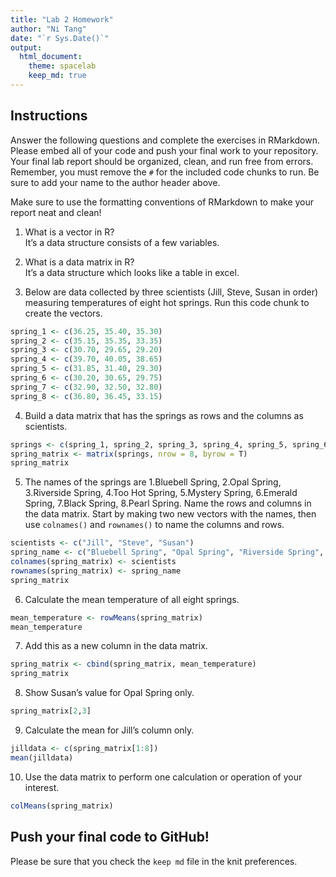 ```yaml
---
title: "Lab 2 Homework"
author: "Ni Tang"
date: "`r Sys.Date()`"
output:
  html_document: 
    theme: spacelab
    keep_md: true
---
```


## Instructions
Answer the following questions and complete the exercises in RMarkdown. Please embed all of your code and push your final work to your repository. Your final lab report should be organized, clean, and run free from errors. Remember, you must remove the `#` for the included code chunks to run. Be sure to add your name to the author header above.  

Make sure to use the formatting conventions of RMarkdown to make your report neat and clean!  

1. What is a vector in R?  
It's a data structure consists of a few variables. 

2. What is a data matrix in R?  
It's a data structure which looks like a table in excel.

3. Below are data collected by three scientists (Jill, Steve, Susan in order) measuring temperatures of eight hot springs. Run this code chunk to create the vectors.  
```r
spring_1 <- c(36.25, 35.40, 35.30)
spring_2 <- c(35.15, 35.35, 33.35)
spring_3 <- c(30.70, 29.65, 29.20)
spring_4 <- c(39.70, 40.05, 38.65)
spring_5 <- c(31.85, 31.40, 29.30)
spring_6 <- c(30.20, 30.65, 29.75)
spring_7 <- c(32.90, 32.50, 32.80)
spring_8 <- c(36.80, 36.45, 33.15)
```

4. Build a data matrix that has the springs as rows and the columns as scientists.  
```r
springs <- c(spring_1, spring_2, spring_3, spring_4, spring_5, spring_6, spring_7, spring_8)
spring_matrix <- matrix(springs, nrow = 8, byrow = T)
spring_matrix
```


5. The names of the springs are 1.Bluebell Spring, 2.Opal Spring, 3.Riverside Spring, 4.Too Hot Spring, 5.Mystery Spring, 6.Emerald Spring, 7.Black Spring, 8.Pearl Spring. Name the rows and columns in the data matrix. Start by making two new vectors with the names, then use `colnames()` and `rownames()` to name the columns and rows.
```r
scientists <- c("Jill", "Steve", "Susan")
spring_name <- c("Bluebell Spring", "Opal Spring", "Riverside Spring", "Too Hot Spring", "Mystery Spring", "Emerald Spring", "Black Spring", "Pearl Spring")
colnames(spring_matrix) <- scientists
rownames(spring_matrix) <- spring_name
spring_matrix
```


6. Calculate the mean temperature of all eight springs.
```r
mean_temperature <- rowMeans(spring_matrix)
mean_temperature
```


7. Add this as a new column in the data matrix.  
```r
spring_matrix <- cbind(spring_matrix, mean_temperature)
spring_matrix
```


8. Show Susan's value for Opal Spring only.
```r
spring_matrix[2,3]
```


9. Calculate the mean for Jill's column only.  

```r
jilldata <- c(spring_matrix[1:8])
mean(jilldata)
```

10. Use the data matrix to perform one calculation or operation of your interest.
```r
colMeans(spring_matrix)
```

## Push your final code to GitHub!
Please be sure that you check the `keep md` file in the knit preferences.  